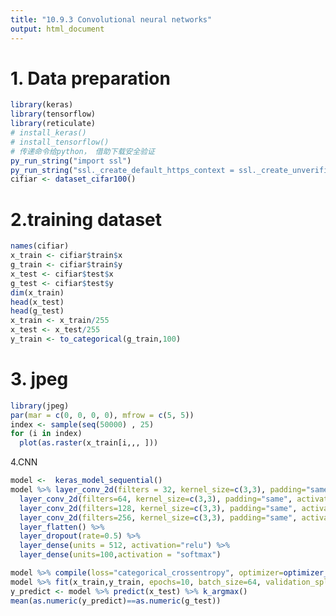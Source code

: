 ```yaml
---
title: "10.9.3 Convolutional neural networks"
output: html_document
---
```


# 1. Data preparation
```R
library(keras)
library(tensorflow)
library(reticulate)
# install_keras()
# install_tensorflow()
# 传递命令给python， 借助下载安全验证
py_run_string("import ssl")
py_run_string("ssl._create_default_https_context = ssl._create_unverified_context")
cifiar <- dataset_cifar100()
```


# 2.training dataset
```R
names(cifiar)
x_train <- cifiar$train$x
g_train <- cifiar$train$y
x_test <- cifiar$test$x
g_test <- cifiar$test$y
dim(x_train)
head(x_test)
head(g_test)
x_train <- x_train/255
x_test <- x_test/255
y_train <- to_categorical(g_train,100)
```

# 3. jpeg
```R
library(jpeg) 
par(mar = c(0, 0, 0, 0), mfrow = c(5, 5)) 
index <- sample(seq(50000) , 25) 
for (i in index) 
  plot(as.raster(x_train[i,,, ]))
```

4.CNN
```R
model <-  keras_model_sequential()
model %>% layer_conv_2d(filters = 32, kernel_size=c(3,3), padding="same", activation="relu", input_shape=c(32,32,3)) %>% layer_max_pooling_2d(pool_size=c(2,2)) %>% 
  layer_conv_2d(filters=64, kernel_size=c(3,3), padding="same", activation="relu") %>% layer_max_pooling_2d(pool_size = c(2,2)) %>% 
  layer_conv_2d(filters=128, kernel_size=c(3,3), padding="same", activation="relu") %>% layer_max_pooling_2d(pool_size = c(2,2)) %>% 
  layer_conv_2d(filters=256, kernel_size=c(3,3), padding="same", activation="relu") %>% layer_max_pooling_2d(pool_size = c(2,2)) %>% 
  layer_flatten() %>% 
  layer_dropout(rate=0.5) %>% 
  layer_dense(units = 512, activation="relu") %>% 
  layer_dense(units=100,activation = "softmax")

model %>% compile(loss="categorical_crossentropy", optimizer=optimizer_rmsprop(), metrics=c("accuracy"))
model %>% fit(x_train,y_train, epochs=10, batch_size=64, validation_split=0.2)
y_predict <- model %>% predict(x_test) %>% k_argmax()
mean(as.numeric(y_predict)==as.numeric(g_test))

```


